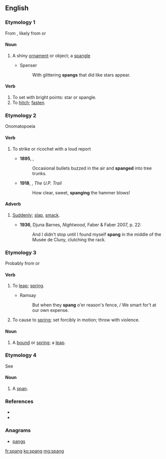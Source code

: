 ==English==

===Etymology 1===
From {{etyl|enm|en}} {{term|spang||a small piece of ornamental metal; spangle; small ornament; a bowl or cup|lang=enm}}, likely from {{etyl|dum|en}} {{term|spange||buckle, clasp|lang=dum}} or {{etyl|ang|-}} {{term|spang||buckle, clasp|lang=ang}}

====Noun====
{{en-noun}}

# {{context|obsolete|lang=en}} A shiny [[ornament]] or object; a [[spangle]]
#* Spenser
#*: With glittering '''spangs''' that did like stars appear.

====Verb====
{{en-verb}}

# To set with bright points: star or spangle.
# To [[hitch]]; [[fasten]].

===Etymology 2===
Onomatopoeia

====Verb====
{{en-verb}}

# {{context|intransitive|of a flying object such as a bullet|lang=en}} To strike or ricochet with a loud report
#* '''1895''', {{w|Stephen Crane}}, ''{{w|The Red Badge of Courage}}''
#*: Occasional bullets buzzed in the air and '''spanged''' into tree trunks.
#* '''1918''', {{w|Zane Grey}}, ''The U.P. Trail''
#*: How clear, sweet, '''spanging''' the hammer blows!

====Adverb====
{{en-adv|-}}

# {{context|dated|lang=en}} [[suddenly|Suddenly]]; [[slap]], [[smack]].
#* '''1936''', Djuna Barnes, ''Nightwood'', Faber & Faber 2007, p. 22:
#*: And I didn't stop until I found myself '''spang''' in the middle of the Musée de Cluny, clutching the rack.

===Etymology 3===
Probably from {{term|spring#Verb|spring}} {{a|verb}} or {{term|spank#Verb|spank}} {{a|verb}}

====Verb====
{{en-verb}}

# {{context|intransitive|dialect|UK|Scotland|lang=en}} To [[leap]]; [[spring]].
#* Ramsay
#*: But when they '''spang''' o'er reason's fence, / We smart for't at our own expense.
# {{context|transitive|dialect|UK|Scotland|lang=en}} To cause to [[spring]]; set forcibly in motion; throw with violence.

====Noun====
{{en-noun}}

# {{context|Scotland|lang=en}} A [[bound]] or [[spring]]; a [[leap]].
#: {{rfquotek|Sir Walter Scott}}

===Etymology 4===
See {{term|span}}

====Noun====
{{en-noun}}

# {{context|Scotland|lang=en}} A [[span]].

===References===
* {{R:Century 1911}}
* {{R:Webster 1913}}

===Anagrams===
* [[pangs#English|pangs]]

[[fr:spang]]
[[ko:spang]]
[[mg:spang]]